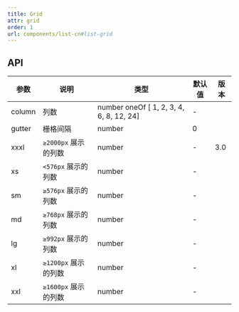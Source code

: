 ```yaml
---
title: Grid
attr: grid
order: 1
url: components/list-cn#list-grid
---
```



## API

| 参数   | 说明                 | 类型                                     | 默认值 | 版本 |
| ------ | -------------------- | ---------------------------------------- | ------ | ---- |
| column | 列数                 | number oneOf [ 1, 2, 3, 4, 6, 8, 12, 24] | -      |      |
| gutter | 栅格间隔             | number                                   | 0      |      |
| xxxl   | `≥2000px` 展示的列数 | number                                   | -      | 3.0  |
| xs     | `<576px` 展示的列数  | number                                   | -      |      |
| sm     | `≥576px` 展示的列数  | number                                   | -      |      |
| md     | `≥768px` 展示的列数  | number                                   | -      |      |
| lg     | `≥992px` 展示的列数  | number                                   | -      |      |
| xl     | `≥1200px` 展示的列数 | number                                   | -      |      |
| xxl    | `≥1600px` 展示的列数 | number                                   | -      |      |
